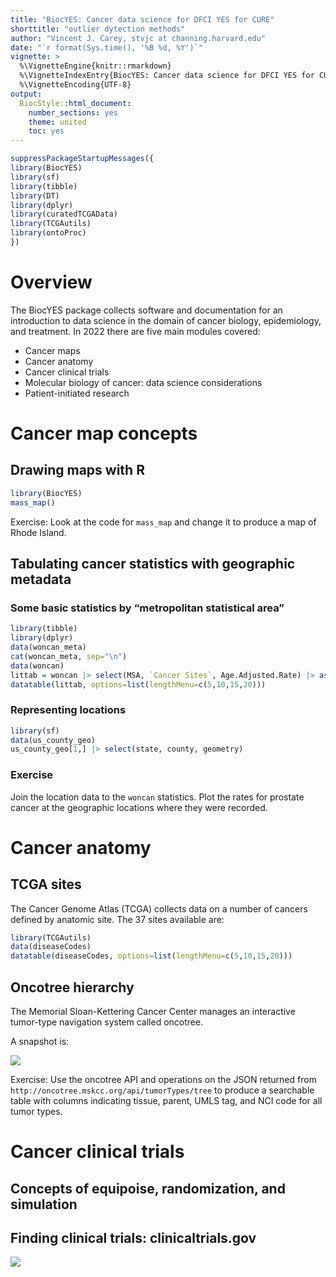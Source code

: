 ```yaml
---
title: "BiocYES: Cancer data science for DFCI YES for CURE"
shorttitle: "outlier dytection methods"
author: "Vincent J. Carey, stvjc at channing.harvard.edu"
date: "`r format(Sys.time(), '%B %d, %Y')`"
vignette: >
  %\VignetteEngine{knitr::rmarkdown}
  %\VignetteIndexEntry{BiocYES: Cancer data science for DFCI YES for CURE}
  %\VignetteEncoding{UTF-8}
output:
  BiocStyle::html_document:
    number_sections: yes
    theme: united
    toc: yes
---
```


```r
suppressPackageStartupMessages({
library(BiocYES)
library(sf)
library(tibble)
library(DT)
library(dplyr)
library(curatedTCGAData)
library(TCGAutils)
library(ontoProc)
})
```

# Overview

The BiocYES package collects software and documentation for an introduction
to data science in the domain of cancer biology, epidemiology, and treatment.
In 2022 there are five main modules covered:

- Cancer maps
- Cancer anatomy
- Cancer clinical trials
- Molecular biology of cancer: data science considerations
- Patient-initiated research

# Cancer map concepts

## Drawing maps with R

```r
library(BiocYES)
mass_map()
```

Exercise:  Look at the code for `mass_map` and change it to 
produce a map of Rhode Island.

## Tabulating cancer statistics with geographic metadata

### Some basic statistics by "metropolitan statistical area"

```r
library(tibble)
library(dplyr)
data(woncan_meta)
cat(woncan_meta, sep="\n")
data(woncan)
littab = woncan |> select(MSA, `Cancer Sites`, Age.Adjusted.Rate) |> as.data.frame()
datatable(littab, options=list(lengthMenu=c(5,10,15,20)))
```

### Representing locations

```r
library(sf)
data(us_county_geo)
us_county_geo[1,] |> select(state, county, geometry)
```

### Exercise

Join the location data to the `woncan` statistics.  Plot the
rates for prostate cancer at the geographic locations where
they were recorded.


# Cancer anatomy 

## TCGA sites

The Cancer Genome Atlas (TCGA) collects data on a number
of cancers defined by anatomic site.  The 37 sites available are:

```r
library(TCGAutils)
data(diseaseCodes)
datatable(diseaseCodes, options=list(lengthMenu=c(5,10,15,20)))
```

## Oncotree hierarchy

The Memorial Sloan-Kettering Cancer Center manages an
interactive tumor-type navigation system called oncotree.

A snapshot is:

<img src="oncotreeDemo.png"/>

Exercise: Use the oncotree API and operations on the JSON returned
from `http://oncotree.mskcc.org/api/tumorTypes/tree` to produce
a searchable table with columns indicating tissue, parent, UMLS tag,
and NCI code for all tumor types.

# Cancer clinical trials

## Concepts of equipoise, randomization, and simulation

## Finding clinical trials: clinicaltrials.gov

<img src="ct_gov_disclaim.jpg"/>


